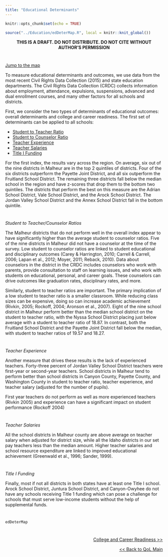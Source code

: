 ---
title: "Educational Determinants"
---

```{r setup, include=FALSE}
knitr::opts_chunk$set(echo = TRUE)
```

```{r, include=F}
source("../Education/edDeterMap.R", local = knitr::knit_global())

```
<center>
**THIS IS A DRAFT. DO NOT DISTRIBUTE. DO NOT CITE WITHOUT AUTHOR'S PERMISSION**
</center>

#
#

<a href="#map">Jump to the map</a>


To measure educational determinants and outcomes, we use data from the most recent Civil Rights Data Collection (2015) and state education departments. The Civil Rights Data Collection (CRDC) collects information about employment, attendance, expulsions, suspensions, advanced and dual enrollment courses, and many other factors for all schools and districts. 

First, we consider the two types of determinants of educational outcomes: overall determinants and college and career readiness. The first set of determinants can be applied to all schools:

*	<a href="#STR">Student to Teacher Ratio</a>
*	<a href="#STC">Student to Counselor Ratio</a>
*	<a href="#EXP">Teacher Experience</a>
*	<a href="#SALARY">Teacher Salaries</a>
*	<a href="#TITLEI">Title I Funding</a>


For the first index, the results vary across the region. On average, six out of the nine districts in Malheur are in the top 2 quintiles of districts. Four of the six districts outperform the Payette Joint District, and all six outperform the Fruitland School District. The remaining three districts fall below the median school in the region and have z-scores that drop them to the bottom two quintiles. The districts that perform the best on this measure are the Adrian School District, Vale School District, and the Arock School District. The Jordan Valley School District and the Annex School District fall in the bottom quintile. 

<div id="STR"></div>
<div id="STC"></div>
#
#

*Student to Teacher/Counselor Ratios*


The Malheur districts that do not perform well in the overall index appear to have significantly higher than the average student to counselor ratios. Five of the nine districts in Malheur did not have a counselor at the time of the survey. Low student to counselor ratios are linked to student educational and disciplinary outcomes (Carey & Harrington, 2010; Carrell & Carrell, 2006; Lapan et al., 2012; Moyer, 2011; Reback, 2010). Data about counselors in the district in the CRDC includes counselors who work with parents, provide consultation to staff on learning issues, and who work with students on educational, personal, and career goals. These counselors can drive outcomes like graduation rates, disciplinary rates, and more. 
<div id="EXP"></div>

Similarly, student to teacher ratios are important. The primary implication of a low student to teacher ratio is a smaller classroom. While reducing class sizes can be expensive, doing so can increase academic achievement (Rivkin, 2005; Rockoff, 2004; Aronson et al., 2007). Eight of the nine school district in Malheur perform better than the median school district on the student to teacher ratio, with the Nyssa School District placing just below average with a student to teacher ratio of 18.87. In contrast, both the Fruitland School District and the Payette Joint District fall below the median, with student to teacher ratios of 19.57 and 18.27. 


#
#

*Teacher Experience*


Another measure that drives these results is the lack of experienced teachers. Forty-three percent of Jordan Valley School District teachers were first-year or second-year teachers. 
School districts in Malheur tend to perform better than school districts in Canyon County, Payette County, and Washington County in student to teacher ratio, teacher experience, and teacher salary (adjusted for the number of pupils). 
<div id="SALARY"></div>

First year teachers do not perform as well as more experienced teachers (Rivkin 2005) and experience can have a significant impact on student performance (Rockoff 2004)


#
#

*Teacher Salaries*

<div id="TITLEI"></div>

All the school districts in Malheur county are above average on teacher salary when adjusted for district size, while all the Idaho districts in our set pay teachers less than the median amount.  Higher teacher salaries and school resource expenditure are linked to improved educational achievement (Greenwald et al., 1996; Sander, 1999).


#
#

*Title I Funding*


Finally, most if not all districts in both states have at least one Title I school. Arock School District, Juntura School District, and Canyon-Owyhee do not have any schools receiving Title 1 funding which can pose a challenge for schools that must serve low-income students without the help of supplemental funds. 



#
#
<div id="map">
```{r, echo=F, fig.height=6,fig.width=10}
edDeterMap

```

</div>


#
#
<p style="text-align:right">
<a href="https://eobed-dspg.github.io/ccrPage.html"> College and Career Readiness >> </a></p>

<p style="text-align:right">
<a href="https://eobed-dspg.github.io/qolPage.html"> << Back to QoL Main </a></p>
